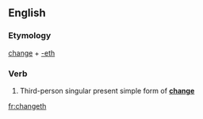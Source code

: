==English==

===Etymology===
[[change]] + [[-eth]]

===Verb===
{{en-verb form}}

# {{context|archaic|lang=en}} Third-person singular present simple form of '''[[change]]'''

[[fr:changeth]]